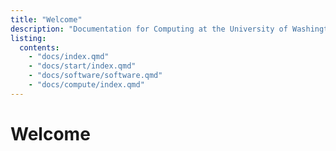 ```yaml
---
title: "Welcome"
description: "Documentation for Computing at the University of Washington Psychology Department"
listing:
  contents:
    - "docs/index.qmd"
    - "docs/start/index.qmd"
    - "docs/software/software.qmd"
    - "docs/compute/index.qmd"
---
```


# Welcome

```         
```
